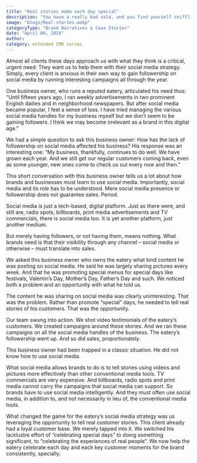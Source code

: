 ```yaml
---
title: "Real stories make each day special"
description: "You have a really bad cold, and you find yourself sniffling into a handkerchief."
image: "blogs/Real-stories.webp"
categoryType: "Brand Narratives & Case Stories"
date: "April 06, 2024"
author:
category: extended CMO series
---
```


Almost all clients these days approach us with what they think is a critical, urgent need: They want us to help them with their social media strategy. Simply, every client is anxious in their own way to gain followership on social media by running interesting campaigns all through the year.

One business owner, who runs a reputed eatery, articulated his need thus: “Until fifteen years ago, I ran weekly advertisements in two prominent English dailies and in neighborhood newspapers. But after social media became popular, I feel a sense of loss. I have tried managing the various social media handles for my business myself but we don’t seem to be gaining followers. I think we may become irrelevant as a brand in this digital age.”

We had a simple question to ask this business owner: How has the lack of followership on social media affected his business?
His response was an interesting one: “My business, thankfully, continues to do well. We have grown each year. And we still get our regular customers coming back, even as some younger, new ones come to check us out every now and
then.”

This short conversation with this business owner tells us a lot about how brands and businesses must learn to use social media. Importantly, social media and its role has to be understood. Mere social media presence or followership does not guarantee sales. Period.

Social media is just a tech-based, digital platform. Just as there were, and still are, radio spots, billboards, print media advertisements and TV commercials, there is social media too. It is yet another platform, just another medium.

But merely having followers, or not having them, means nothing. What brands need is that their visibility through any channel – social media or otherwise – must translate into sales.

We asked this business owner who owns the eatery what kind content he was posting on social media. He said he was largely sharing pictures every week.
And that he was promoting special menus for special days like festivals, Valentin’s Day, Mother’s Day, Father’s Day and such. We noticed both a problem and an opportunity with what he told us.

The content he was sharing on social media was clearly uninteresting. That was the problem. Rather than promote “special” days, he needed to tell real stories of his customers. That was the opportunity.

Our team swung into action. We shot video testimonials of the eatery’s customers. We created campaigns around these stories. And we ran these campaigns on all the social media handles of the business. The eatery’s followership went up. And so did sales, proportionately.

This business owner had been trapped in a classic situation. He did not know how to use social media.

What social media allows brands to do is to tell stories using videos and pictures more effectively than other conventional media tools. TV commercials are very expensive. And billboards, radio spots and print media cannot carry the campaigns that social media can support. So brands have to use social media intelligently. And they must often use social media, in addition to, and not necessarily in lieu of, the conventional media tools.

What changed the game for the eatery’s social media strategy was us leveraging the opportunity to tell real customer stories. This client already had a loyal customer base. We merely tapped into it. We switched his lacklustre effort of “celebrating special days” to doing something significant, to “celebrating the experiences of real people”. We now help the eatery celebrate each day and each key customer moments for the brand consistently, specially.
